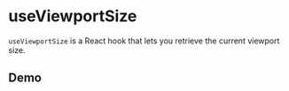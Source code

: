 
<Meta of={UseViewportSizeStories} />

# useViewportSize

`useViewportSize` is a React hook that lets you retrieve the current viewport size.

## Demo

<Primary />
